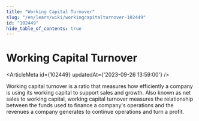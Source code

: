 ```yaml
---
title: "Working Capital Turnover"
slug: "/en/learn/wiki/workingcapitalturnover-102449"
id: "102449"
hide_table_of_contents: true
---
```



# Working Capital Turnover

<ArticleMeta id={102449} updatedAt={'2023-09-26 13:59:00'} />
<div className='border-solid border-b border-t-0 my-4 border-[var(--ifm-color-gray-300)]' />

Working capital turnover is a ratio that measures how efficiently a company is using its working capital to support sales and growth. Also known as net sales to working capital, working capital turnover measures the relationship between the funds used to finance a company's operations and the revenues a company generates to continue operations and turn a profit.
